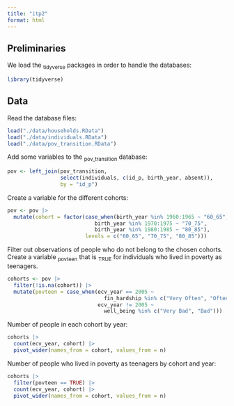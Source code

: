 ```yaml
---
title: "itp2"
format: html
---
```


## Preliminaries

We load the ~tidyverse~ packages in order to handle the databases:
```r
library(tidyverse)
```


## Data

Read the database files:
```r
load("./data/households.RData")
load("./data/individuals.RData")
load("./data/pov_transition.RData")
```

Add some variables to the ~pov_transition~ database:
```r
pov <- left_join(pov_transition, 
                 select(individuals, c(id_p, birth_year, absent)),
                 by = "id_p") 
```

Create a variable for the different cohorts:
```r
pov <- pov |> 
  mutate(cohort = factor(case_when(birth_year %in% 1960:1965 ~ "60_65",
                            birth_year %in% 1970:1975 ~ "70_75",
                            birth_year %in% 1980:1985 ~ "80_85"),
                         levels = c("60_65", "70_75", "80_85")))
```

Filter out observations of people who do not belong to the chosen cohorts. Create a variable ~povteen~ that is ~TRUE~ for individuals who lived in poverty as teenagers.
```r
cohorts <- pov |>
  filter(!is.na(cohort)) |> 
  mutate(povteen = case_when(ecv_year == 2005 ~ 
                               fin_hardship %in% c("Very Often", "Often"),
                             ecv_year != 2005 ~
                               well_being %in% c("Very Bad", "Bad")))
```

Number of people in each cohort by year:
```r
cohorts |> 
  count(ecv_year, cohort) |> 
  pivot_wider(names_from = cohort, values_from = n)
```

Number of people who lived in poverty as teenagers by cohort and year:  
```r
cohorts |> 
  filter(povteen == TRUE) |> 
  count(ecv_year, cohort) |> 
  pivot_wider(names_from = cohort, values_from = n)
```


